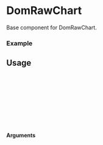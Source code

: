 
<Meta of={DomRawChart} title="DomRawChart" />

# DomRawChart

Base component for DomRawChart.

### Example

<Canvas of={DomRawChart.Default} />

## Usage

```ts
import {DomRawChart} from "gf-components";

const Example = () => {
  return (
    <DomRawChart data={data}/>
  );
};

export default Example;
```

#### Arguments